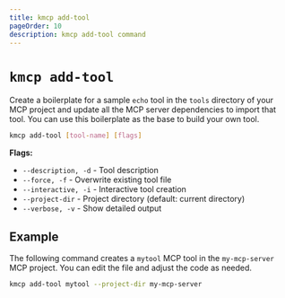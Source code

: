 ```yaml
---
title: kmcp add-tool
pageOrder: 10
description: kmcp add-tool command
---
```


# `kmcp add-tool`

Create a boilerplate for a sample `echo` tool in the `tools` directory of your MCP project and update all the MCP server dependencies to import that tool. You can use this boilerplate as the base to build your own tool. 

```bash
kmcp add-tool [tool-name] [flags]
```

**Flags:**
- `--description, -d` - Tool description
- `--force, -f` - Overwrite existing tool file
- `--interactive, -i` - Interactive tool creation
- `--project-dir` - Project directory (default: current directory)
- `--verbose, -v` - Show detailed output
## Example

The following command creates a `mytool` MCP tool in the `my-mcp-server` MCP project. You can edit the file and adjust the code as needed. 

```sh
kmcp add-tool mytool --project-dir my-mcp-server
```



